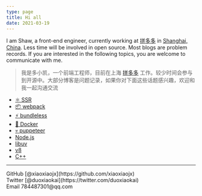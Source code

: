 ```yaml
---
type: page
title: Hi all
date: 2021-03-19
---
```


I am Shaw, a front-end engineer, currently working at [拼多多](https://pinduoduo.com/) in [Shanghai, China](https://en.wikipedia.org/wiki/Shanghai). Less time will be involved in open source. Most blogs are problem records. If you are interested in the following topics, you are welcome to communicate with me.

> 我是多小凯，一个前端工程师，目前在上海 [拼多多](https://pinduoduo.com/) 工作。较少时间会参与到开源中。大部分博客是问题记录，如果你对下面这些话题感兴趣，欢迎和我一起沟通交流

- [⚛️ SSR](https://github.com/xiaoxiaojx/blog/issues?q=is%3Aissue+is%3Aopen+label%3ASSR)
- [📦 webpack](https://github.com/xiaoxiaojx/blog/issues?q=is%3Aissue+is%3Aopen+label%3Awebpack)
- [⚡️ bundleless](https://github.com/xiaoxiaojx/blog/issues?q=is%3Aissue+is%3Aopen+label%3Abundleless)
- [🐳 Docker](https://github.com/xiaoxiaojx/blog/issues?q=is%3Aissue+is%3Aopen+label%3Adocker)
- [💀 puppeteer](https://github.com/xiaoxiaojx/blog/issues?q=is%3Aissue+is%3Aopen+label%3Apuppeteer)
- [Node.js](https://github.com/xiaoxiaojx/blog/issues?q=is%3Aissue+is%3Aopen+label%3ANode.js)
- [libuv](https://github.com/xiaoxiaojx/blog/issues?q=is%3Aissue+is%3Aopen+label%3Alibuv)
- [v8](https://github.com/xiaoxiaojx/blog/issues?q=is%3Aissue+is%3Aopen+label%3Av8)
- [C++](https://github.com/xiaoxiaojx/blog/issues?q=is%3Aissue+is%3Aopen+label%3AC%2B%2B)

---

<div>
<div>
  GitHub [@xiaoxiaojx](https://github.com/xiaoxiaojx)
</div>
<div>
  Twitter [@duoxiaokai](https://twitter.com/duoxiaokai)
</div>
  Email 784487301@qq.com
</div>
